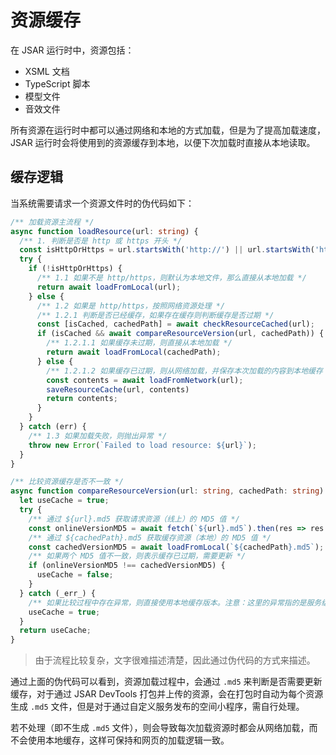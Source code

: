 # 资源缓存

在 JSAR 运行时中，资源包括：

- XSML 文档
- TypeScript 脚本
- 模型文件
- 音效文件

所有资源在运行时中都可以通过网络和本地的方式加载，但是为了提高加载速度，JSAR 运行时会将使用到的资源缓存到本地，以便下次加载时直接从本地读取。

## 缓存逻辑

当系统需要请求一个资源文件时的伪代码如下：

```typescript
/** 加载资源主流程 */
async function loadResource(url: string) {
  /** 1. 判断是否是 http 或 https 开头 */
  const isHttpOrHttps = url.startsWith('http://') || url.startsWith('https://');
  try {
    if (!isHttpOrHttps) {
      /** 1.1 如果不是 http/https，则默认为本地文件，那么直接从本地加载 */
      return await loadFromLocal(url);
    } else {
      /** 1.2 如果是 http/https，按照网络资源处理 */
      /** 1.2.1 判断是否已经缓存，如果存在缓存则判断缓存是否过期 */
      const [isCached, cachedPath] = await checkResourceCached(url);
      if (isCached && await compareResourceVersion(url, cachedPath)) {
        /** 1.2.1.1 如果缓存未过期，则直接从本地加载 */
        return await loadFromLocal(cachedPath);
      } else {
        /** 1.2.1.2 如果缓存已过期，则从网络加载，并保存本次加载的内容到本地缓存 */
        const contents = await loadFromNetwork(url);
        saveResourceCache(url, contents)
        return contents;
      }
    }
  } catch (err) {
    /** 1.3 如果加载失败，则抛出异常 */
    throw new Error(`Failed to load resource: ${url}`);
  }
}

/** 比较资源缓存是否不一致 */
async function compareResourceVersion(url: string, cachedPath: string) {
  let useCache = true;
  try {
    /** 通过 ${url}.md5 获取请求资源（线上）的 MD5 值 */
    const onlineVersionMD5 = await fetch(`${url}.md5`).then(res => res.text());
    /** 通过 ${cachedPath}.md5 获取缓存资源（本地）的 MD5 值 */
    const cachedVersionMD5 = await loadFromLocal(`${cachedPath}.md5`);
    /** 如果两个 MD5 值不一致，则表示缓存已过期，需要更新 */
    if (onlineVersionMD5 !== cachedVersionMD5) {
      useCache = false;
    }
  } catch (_err_) {
    /** 如果比较过程中存在异常，则直接使用本地缓存版本。注意：这里的异常指的是服务级别错误，但不包括 404 等错误。*/
    useCache = true;
  }
  return useCache;
}
```

> 由于流程比较复杂，文字很难描述清楚，因此通过伪代码的方式来描述。

通过上面的伪代码可以看到，资源加载过程中，会通过 `.md5` 来判断是否需要更新缓存，对于通过 JSAR DevTools 打包并上传的资源，会在打包时自动为每个资源生成 `.md5` 文件，但是对于通过自定义服务发布的空间小程序，需自行处理。

若不处理（即不生成 `.md5` 文件），则会导致每次加载资源时都会从网络加载，而不会使用本地缓存，这样可保持和网页的加载逻辑一致。

